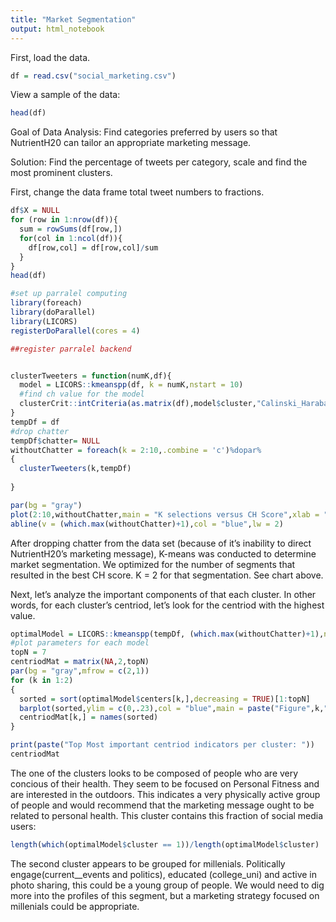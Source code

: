 ```yaml
---
title: "Market Segmentation"
output: html_notebook
---
```


First, load the data.
```r
df = read.csv("social_marketing.csv")
```

View a sample of the data:
```r
head(df)
```
Goal of Data Analysis: Find categories preferred by users so that NutrientH20 can tailor an appropriate marketing message.

Solution: Find the percentage of tweets per category, scale and find the most prominent clusters.


First, change the data frame total tweet numbers to fractions.
```r
df$X = NULL
for (row in 1:nrow(df)){
  sum = rowSums(df[row,])
  for(col in 1:ncol(df)){
    df[row,col] = df[row,col]/sum
  }   
}
head(df)
```

```r
#set up parralel computing
library(foreach)
library(doParallel)
library(LICORS)
registerDoParallel(cores = 4)
```

```r

##register parralel backend


clusterTweeters = function(numK,df){
  model = LICORS::kmeanspp(df, k = numK,nstart = 10)
  #find ch value for the model
  clusterCrit::intCriteria(as.matrix(df),model$cluster,"Calinski_Harabasz")
}
tempDf = df
#drop chatter 
tempDf$chatter= NULL
withoutChatter = foreach(k = 2:10,.combine = 'c')%dopar%
{
  clusterTweeters(k,tempDf)
  
}

```



```r
par(bg = "gray")
plot(2:10,withoutChatter,main = "K selections versus CH Score",xlab = "K",ylab = "CH Score",type = "l",col = "red")
abline(v = (which.max(withoutChatter)+1),col = "blue",lw = 2)
```


After dropping chatter from the data set (because of it's inability to direct NutrientH20's marketing message), K-means was conducted to determine market segmentation. We optimized for the number of segments that resulted in the best CH score. K = 2 for that segmentation. See chart above.

Next, let's analyze the important components of that each cluster. In other words, for each cluster's centriod, let's look for the centriod with the highest value.
```r
optimalModel = LICORS::kmeanspp(tempDf, (which.max(withoutChatter)+1),nstart = 10)
#plot parameters for each model
topN = 7
centriodMat = matrix(NA,2,topN)
par(bg = "gray",mfrow = c(2,1))
for (k in 1:2)
{
  sorted = sort(optimalModel$centers[k,],decreasing = TRUE)[1:topN]
  barplot(sorted,ylim = c(0,.23),col = "blue",main = paste("Figure",k,":"))
  centriodMat[k,] = names(sorted)
}

print(paste("Top Most important centriod indicators per cluster: "))
centriodMat
```
The one of the clusters looks to be composed of people who are very concious of their health. They seem to be focused on Personal Fitness and are interested in the outdoors. This indicates a very physically active group of people and would recommend that the marketing message ought to be related to personal health. This cluster contains this fraction of social media users:

```r
length(which(optimalModel$cluster == 1))/length(optimalModel$cluster)
```

The second cluster appears to be grouped for millenials. Politically engage(current__events and politics), educated (college_uni) and active in photo sharing, this could be a young group of people. We would need to dig more into the profiles of this segment, but a marketing strategy focused on millenials could be appropriate.